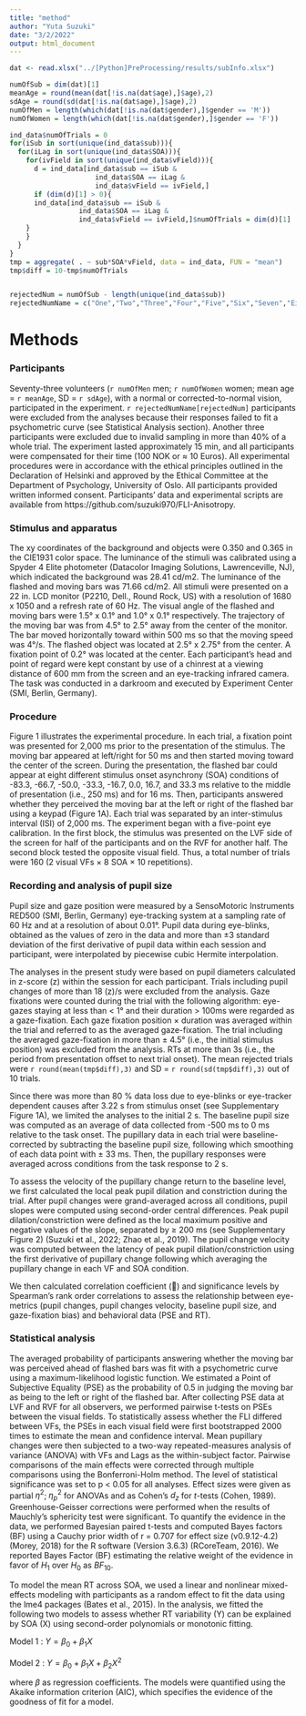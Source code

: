 ```yaml
---
title: "method"
author: "Yuta Suzuki"
date: "3/2/2022"
output: html_document
---
```


```r
dat <- read.xlsx("../[Python]PreProcessing/results/subInfo.xlsx")

numOfSub = dim(dat)[1]
meanAge = round(mean(dat[!is.na(dat$age),]$age),2)
sdAge = round(sd(dat[!is.na(dat$age),]$age),2)
numOfMen = length(which(dat[!is.na(dat$gender),]$gender == 'M'))
numOfWomen = length(which(dat[!is.na(dat$gender),]$gender == 'F'))

ind_data$numOfTrials = 0
for(iSub in sort(unique(ind_data$sub))){
  for(iLag in sort(unique(ind_data$SOA))){
    for(ivField in sort(unique(ind_data$vField))){
      d = ind_data[ind_data$sub == iSub &
                     ind_data$SOA == iLag &
                     ind_data$vField == ivField,]
      if (dim(d)[1] > 0){
      ind_data[ind_data$sub == iSub &
                 ind_data$SOA == iLag &
                 ind_data$vField == ivField,]$numOfTrials = dim(d)[1]
    }
    }
  }
}
tmp = aggregate( . ~ sub*SOA*vField, data = ind_data, FUN = "mean")
tmp$diff = 10-tmp$numOfTrials


rejectedNum = numOfSub - length(unique(ind_data$sub))
rejectedNumName = c("One","Two","Three","Four","Five","Six","Seven","Eight","Nine")

```

# Methods
### Participants
Seventy-three volunteers (`r numOfMen` men; `r numOfWomen` women; mean age = `r meanAge`, SD = `r sdAge`), with a normal or corrected-to-normal vision, participated in the experiment. `r rejectedNumName[rejectedNum]` participants were excluded from the analyses because their responses failed to fit a psychometric curve (see Statistical Analysis section). Another three participants were excluded due to invalid sampling in more than 40% of a whole trial. The experiment lasted approximately 15 min, and all participants were compensated for their time (100 NOK or ≈ 10 Euros). All experimental procedures were in accordance with the ethical principles outlined in the Declaration of Helsinki and approved by the Ethical Committee at the Department of Psychology, University of Oslo. All participants provided written informed consent. Participants’ data and experimental scripts are available from https://github.com/suzuki970/FLI-Anisotropy.
\

### Stimulus and apparatus
The xy coordinates of the background and objects were 0.350 and 0.365 in the CIE1931 color space. The luminance of the stimuli was calibrated using a Spyder 4 Elite photometer (Datacolor Imaging Solutions, Lawrenceville, NJ), which indicated the background was 28.41 cd/m2. The luminance of the flashed and moving bars was 71.66 cd/m2. All stimuli were presented on a 22 in. LCD monitor (P2210, Dell., Round Rock, US) with a resolution of 1680 x 1050 and a refresh rate of 60 Hz. The visual angle of the flashed and moving bars were 1.5° x 0.1° and 1.0° x 0.1° respectively. The trajectory of the moving bar was from 4.5° to 2.5° away from the center of the monitor. The bar moved horizontally toward within 500 ms so that the moving speed was 4°/s. The flashed object was located at 2.5° x 2.75° from the center. A fixation point of 0.2° was located at the center. Each participant’s head and point of regard were kept constant by use of a chinrest at a viewing distance of 600 mm from the screen and an eye-tracking infrared camera. The task was conducted in a darkroom and executed by Experiment Center (SMI, Berlin, Germany).
\

### Procedure
Figure 1 illustrates the experimental procedure. In each trial, a fixation point was presented for 2,000 ms prior to the presentation of the stimulus. The moving bar appeared at left/right for 50 ms and then started moving toward the center of the screen. During the presentation, the flashed bar could appear at eight different stimulus onset asynchrony (SOA) conditions of -83.3, -66.7, -50.0, -33.3, -16.7, 0.0, 16.7, and 33.3 ms relative to the middle of presentation (i.e., 250 ms) and for 16 ms. Then, participants answered whether they perceived the moving bar at the left or right of the flashed bar using a keypad (Figure 1A). Each trial was separated by an inter-stimulus interval (ISI) of 2,000 ms. The experiment began with a five-point eye calibration. In the first block, the stimulus was presented on the LVF side of the screen for half of the participants and on the RVF for another half. The second block tested the opposite visual field. Thus, a total number of trials were 160 (2 visual VFs × 8 SOA × 10 repetitions).
\

### Recording and analysis of pupil size
Pupil size and gaze position were measured by a SensoMotoric Instruments RED500 (SMI, Berlin, Germany) eye-tracking system at a sampling rate of 60 Hz and at a resolution of about 0.01°. Pupil data during eye-blinks, obtained as the values of zero in the data and more than ±3 standard deviation of the first derivative of pupil data within each session and participant, were interpolated by piecewise cubic Hermite interpolation.

The analyses in the present study were based on pupil diameters calculated in z-score (z) within the session for each participant. Trials including pupil changes of more than 18 (z)/s were excluded from the analysis. Gaze fixations were counted during the trial with the following algorithm: eye-gazes staying at less than < 1° and their duration > 100ms were regarded as a gaze-fixation. Each gaze fixation position × duration was averaged within the trial and referred to as the averaged gaze-fixation. The trial including the averaged gaze-fixation in more than ± 4.5° (i.e., the initial stimulus position) was excluded from the analysis. RTs at more than 3s (i.e., the period from presentation offset to next trial onset).
The mean rejected trials were `r round(mean(tmp$diff),3)` and SD = `r round(sd(tmp$diff),3)` out of 10 trials. 

Since there was more than 80 % data loss due to eye-blinks or eye-tracker dependent causes after 3.22 s from stimulus onset (see Supplementary Figure 1A), we limited the analyses to the initial 2 s. The baseline pupil size was computed as an average of data collected from -500 ms to 0 ms relative to the task onset. The pupillary data in each trial were baseline-corrected by subtracting the baseline pupil size, following which smoothing of each data point with ± 33 ms. Then, the pupillary responses were averaged across conditions from the task response to 2 s.

To assess the velocity of the pupillary change return to the baseline level, we first calculated the local peak pupil dilation and constriction during the trial. After pupil changes were grand-averaged across all conditions, pupil slopes were computed using second-order central differences. Peak pupil dilation/constriction were defined as the local maximum positive and negative values of the slope, separated by ≥ 200 ms (see Supplementary Figure 2) (Suzuki et al., 2022; Zhao et al., 2019). The pupil change velocity was computed between the latency of peak pupil dilation/constriction using the first derivative of pupillary change following which averaging the pupillary change in each VF and SOA condition.

We then calculated correlation coefficient () and significance levels by Spearman’s rank order correlations to assess the relationship between eye-metrics (pupil changes, pupil changes velocity, baseline pupil size, and gaze-fixation bias) and behavioral data (PSE and RT). 
\

### Statistical analysis
The averaged probability of participants answering whether the moving bar was perceived ahead of flashed bars was fit with a psychometric curve using a maximum-likelihood logistic function. We estimated a Point of Subjective Equality (PSE) as the probability of 0.5 in judging the moving bar as being to the left or right of the flashed bar. After collecting PSE data at LVF and RVF for all observers, we performed pairwise t-tests on PSEs between the visual fields. To statistically assess whether the FLI differed between VFs, the PSEs in each visual field were first bootstrapped 2000 times to estimate the mean and confidence interval. Mean pupillary changes were then subjected to a two-way repeated-measures analysis of variance (ANOVA) with VFs and Lags as the within-subject factor. 
Pairwise comparisons of the main effects were corrected through multiple comparisons using the Bonferroni-Holm method. The level of statistical significance was set to p < 0.05 for all analyses. Effect sizes were given as partial $\eta^2$; $\eta^2_p$ for ANOVAs and as Cohen’s $d_z$ for $t$-tests (Cohen, 1989). Greenhouse-Geisser corrections were performed when the results of Mauchly’s sphericity test were significant. To quantify the evidence in the data, we performed Bayesian paired t-tests and computed Bayes factors (BF) using a Cauchy prior width of r = 0.707 for effect size (v0.9.12-4.2) (Morey, 2018) for the R software (Version 3.6.3) (RCoreTeam, 2016). We reported Bayes Factor (BF) estimating the relative weight of the evidence in favor of $H_1$ over $H_0$ as $BF_{10}$.

To model the mean RT across SOA, we used a linear and nonlinear mixed-effects modeling with participants as a random effect to fit the data using the lme4 packages (Bates et al., 2015). In the analysis, we fitted the following two models to assess whether RT variability (Y) can be explained by SOA (X) using second-order polynomials or monotonic fitting.


Model 1 : $Y = \beta_0 + \beta_1X$

Model 2 : $Y = \beta_0 + \beta_1X + \beta_2X^2$


where $\beta$ as regression coefficients. The models were quantified using the Akaike information criterion (AIC), which specifies the evidence of the goodness of fit for a model.

